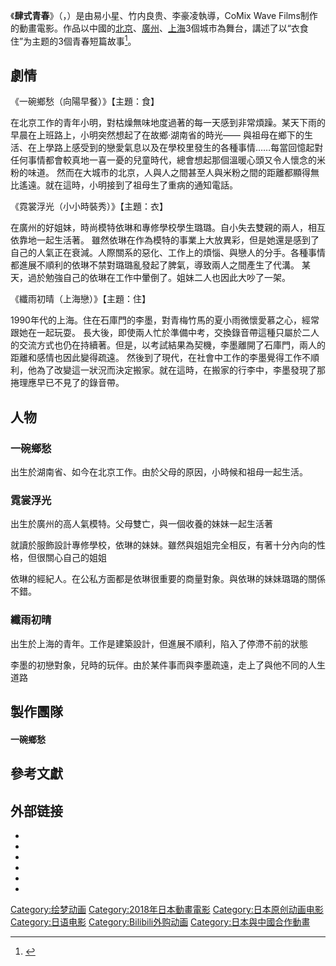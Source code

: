 {{NoteTA
|T=zh-tw:詩季織織;zh-Hans:肆式青春;zh-hant:肆式青春;
|1=zh-tw:詩季織織;zh-Hans:肆式青春;zh-hant:肆式青春;
}}
{{Multiple issues|
{{primarysources|time=2018-07-25T14:31:23+00:00}}
{{expand|time=2018-07-25T13:43:33+00:00}}
{{refimprove|time=2018-07-25T13:43:33+00:00}}
}}
{{Infobox animanga/Headerofja
| title = 肆式青春
| image = Shikioriori Logo.png
| size = 200px
| caption = 
| japanese = 詩季織々
| english = Flavors of Youth
| kana = {{lang|ja|しきおりおり}}
| romaji = shikioriori
| genre = [[青春片|青春]]
}}
{{Infobox animanga/Movie
|標題 = 肆式青春
|圖像= Shikioriori chinese poster.jpg
|說明= 
|尺寸= 200px
|原案 = 
|原作 = 
|總導演 = 
|導演 = 李豪凌、[[叫獸易小星|易小星]] 、竹内良贵
|編劇 = 易小星、永川成基、李豪凌
|人物原案 = 
|人物設定 = [[西村貴世|西村貴世]]、矢岛康太、土屋坚一
|機械設定 = 
|音樂 = 境亚寿香、yuma yamaguchi、石冢玲依
|音樂製作 = 
|動畫製作 = [[CoMix_Wave_Films|CoMix Wave Films]]
|製作 = [[制作委员会方式|“肆式青春”制作委员会]]
|影片發行 = {{flagicon|World}} [[Netflix|Netflix]]<br/>{{flagicon|JPN}} {{tsl|ja|東京テアトル|東京劇場}}<br/>{{flagicon|CHN}} [[卓然影业|卓然影业]]
|其他影片發行 = 
|代理發行 = 
|其他代理發行 = 
|上映日 = 2018年8月4日
|片長 = 74分鐘
|預算 = 
|票房 = 218.5万元{{small|（2018年8月22日）}}
|语言 ='''国际与日本版''':<br/>[[日语|日语]]<br/>'''中国版''':<br>[[普通话|普通话]]<br>[[粤语|粤语]]<br>[[上海话|上海话]]
<!--|其他 = CoMix Wave Films、[[繪夢動畫|绘梦动画]]、[[Netflix|Netflix]]</br>卓然影业、[[bilibili|bilibili]]-->
|版權 = 
}}
{{Infobox animanga/Footerofja}}

《'''肆式青春'''》（{{lang-ja|詩季織々}}，{{lang-en|Flavors of Youth}}）是由易小星、竹内良贵、李豪凌執導，CoMix Wave Films制作的動畫電影。作品以中國的[[北京市|北京]]、[[广州市|廣州]]、[[上海市|上海]]3個城市為舞台，講述了以“衣食住”为主题的3個青春短篇故事<ref>{{Cite web|url=https://shikioriori.jp/intro.html|title=『詩季織々』(しきおりおり)公式サイト|accessdate=2018-07-25|work=『詩季織々』(しきおりおり)公式サイト|language=ja|archive-date=2018-07-31|archive-url=https://web.archive.org/web/20180731213313/https://shikioriori.jp/intro.html|dead-url=no}}</ref>。

== 劇情 ==
; 《一碗鄉愁（向陽早餐）》【主題：食】
在北京工作的青年小明，對枯燥無味地度過著的每一天感到非常煩躁。某天下雨的早晨在上班路上，小明突然想起了在故鄉·湖南省的時光——
與祖母在鄉下的生活、在上學路上感受到的戀愛氣息以及在學校里發生的各種事情……每當回憶起對任何事情都會較真地一喜一憂的兒童時代，總會想起那個溫暖心頭又令人懷念的米粉的味道。
然而在大城市的北京，人與人之間甚至人與米粉之間的距離都顯得無比遙遠。就在這時，小明接到了祖母生了重病的通知電話。
; 《霓裳浮光（小小時裝秀）》【主題：衣】
在廣州的好姐妹，時尚模特依琳和專修學校學生璐璐。自小失去雙親的兩人，相互依靠地一起生活著。
雖然依琳在作為模特的事業上大放異彩，但是她還是感到了自己的人氣正在衰減。人際關系的惡化、工作上的煩惱、與戀人的分手。各種事情都進展不順利的依琳不禁對璐璐亂發起了脾氣，導致兩人之間產生了代溝。
某天，過於勉強自己的依琳在工作中暈倒了。姐妹二人也因此大吵了一架。
; 《纖雨初晴（上海戀）》【主題：住】
1990年代的上海。住在石庫門的李墨，對青梅竹馬的夏小雨微懷愛慕之心，經常跟她在一起玩耍。
長大後，即使兩人忙於準備中考，交換錄音帶這種只屬於二人的交流方式也仍在持續著。但是，以考試結果為契機，李墨離開了石庫門，兩人的距離和感情也因此變得疏遠。
然後到了現代，在社會中工作的李墨覺得工作不順利，他為了改變這一狀況而決定搬家。就在這時，在搬家的行李中，李墨發現了那捲理應早已不見了的錄音帶。

== 人物 ==
=== 一碗鄉愁 ===
; {{nihongo|小明|シャオミン|聲：[[坂泰斗|坂泰斗]]（青年期）、[[伊瀨茉莉也|伊瀨茉莉也]]（幼少年期）（日本）；[[白客|白客]]（中國大陸）；[[鈕凱暘|鈕凱暘]]（台灣）[[克里斯賓·弗里曼|克里斯賓·弗里曼]]（美国）}}
出生於湖南省、如今在北京工作。由於父母的原因，小時候和祖母一起生活。

=== 霓裳浮光 ===
; {{nihongo|依琳|イリン|聲：[[壽美菜子|壽美菜子]]（日本）；彭師欣（中國大陸）；[[楊凱凱|楊凱凱]]（台灣）；[[伊雯·瑞秋·伍德|伊雯·瑞秋·伍德]]（美國）}}
出生於廣州的高人氣模特。父母雙亡，與一個收養的妹妹一起生活著
;{{nihongo|璐璐|ルル|聲：[[白石晴香|白石晴香]]（日本）；陳穎輝（中國大陸）；[[徐瑀甄|徐瑀甄]]（台灣）；{{enwiki|Jona Xiao(美國)}}}}
就讀於服飾設計專修學校，依琳的妹妹。雖然與姐姐完全相反，有著十分內向的性格，但很關心自己的姐姐
; {{nihongo|史蒂夫|スティーブ|聲：[[安元洋貴|安元洋貴]]（日本）；[[宋克軍|宋克軍]]（台灣）；George Ackles（美國）}}
依琳的經紀人。在公私方面都是依琳很重要的商量對象。與依琳的妹妹璐璐的關係不錯。

=== 纖雨初晴 ===
; {{nihongo|李墨|リモ|聲：[[大塚剛央|大塚剛央]]（日本）；梁達偉（中國大陸）；[[蔣鐵城|蔣鐵城]]（台灣）}}
出生於上海的青年。工作是建築設計，但進展不順利，陷入了停滯不前的狀態
; {{nihongo|夏小雨|シャオユ|聲：[[長谷川育美|長谷川育美]]（日本）；唐雅菁（中國大陸）；[[李昀晴|李昀晴]]（台灣）；Erica Mendez（美國）}}
李墨的初戀對象，兒時的玩伴。由於某件事而與李墨疏遠，走上了與他不同的人生道路

== 製作團隊 ==
==== 一碗鄉愁 ====
{{Castlist|
* 劇本、導演：易小星
*分鏡：森本育郎
*演出、編集：今村望
*角色設計、作畫監督：西村贵世
*烹飪場景作畫監督：大桥实
*美術監督：马岛亮子
*音樂：sakai asuka<ref>{{Cite web|url=https://shikioriori.jp/hidamari.html|title=『詩季織々』(しきおりおり)公式サイト|accessdate=2018-07-25|work=『詩季織々』(しきおりおり)公式サイト|language=ja|archive-date=2018-08-09|archive-url=https://web.archive.org/web/20180809094044/https://shikioriori.jp/hidamari.html|dead-url=no}}</ref>

==== 霓裳浮光 ====
*劇本、分鏡、導演：竹内良贵
*演出：佐土原武之
*劇本：永川成基
*角色設計：矢岛康太
*作畫監督：大桥实
*美術監督：{{lang|ja|小原まりこ}}、友泽优帆
*音樂：yuma yamaguchi<ref>{{Cite web|url=https://shikioriori.jp/fashion.html|title=『詩季織々』(しきおりおり)公式サイト|accessdate=2018-07-25|work=『詩季織々』(しきおりおり)公式サイト|language=ja|archive-date=2018-08-09|archive-url=https://web.archive.org/web/20180809094044/https://shikioriori.jp/fashion.html|dead-url=no}}</ref>

==== 纖雨初晴 ====
*劇本、分鏡、導演：李豪凌
*角色設計、演出、作畫監督：土屋坚一
*美術監督：渡边丞
*音樂：石冢玲依<ref>{{Cite web|url=https://shikioriori.jp/shanghai.html|title=『詩季織々』(しきおりおり)公式サイト|accessdate=2018-07-25|work=『詩季織々』(しきおりおり)公式サイト|language=ja|archive-date=2018-08-09|archive-url=https://web.archive.org/web/20180809094045/https://shikioriori.jp/shanghai.html|dead-url=no}}</ref>

==== 主題曲 ====
; 主題曲《WALK》
: 作詞、作曲、歌：[[ビッケブランカ|ビッケブランカ]]
}}

== 參考文獻 ==
{{reflist}}

== 外部链接 ==
*{{Official|https://shikioriori.jp}}{{Ja}}
*{{Twitter|shikioriori2018}}{{Ja}}
*{{Sinaweibo|6509500745}}{{zh-cn}}
*{{IMDb title|8176578}}
*{{Mtime|255796}}
*{{douban}}

{{CoMix Wave Films}}
[[Category:绘梦动画|Category:绘梦动画]]
[[Category:2018年日本動畫電影|Category:2018年日本動畫電影]]
[[Category:日本原创动画电影|Category:日本原创动画电影]]
[[Category:日语电影|Category:日语电影]]
[[Category:Bilibili外购动画|Category:Bilibili外购动画]]
[[Category:日本與中國合作動畫|Category:日本與中國合作動畫]]
